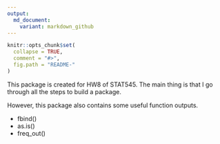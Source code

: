 ```yaml
---
output:
  md_document:
    variant: markdown_github
---
```


<!-- README.md is generated from README.Rmd. Please edit that file -->

```r
knitr::opts_chunk$set(
  collapse = TRUE,
  comment = "#>",
  fig.path = "README-"
)
```

This package is created for HW8 of STAT545. The main thing is that I go through all the steps to build a package.

However, this package also contains some useful function outputs. 

* fbind()
* as.is()
* freq_out()
